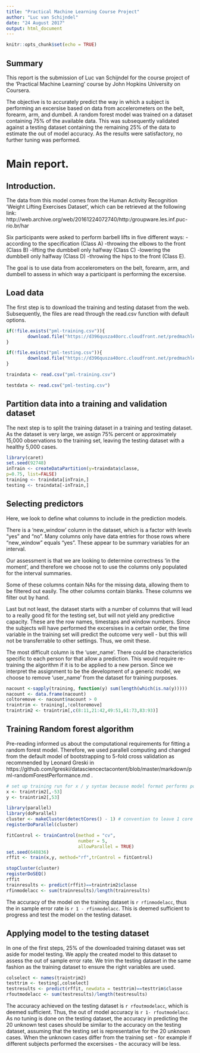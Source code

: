 ```yaml
---
title: "Practical Machine Learning Course Project"
author: "Luc van Schijndel"
date: "24 August 2017"
output: html_document
---
```


```r
knitr::opts_chunk$set(echo = TRUE)
```

## Summary

This report is the submission of Luc van Schijndel for the course project of
the 'Practical Machine Learning' course by John Hopkins University on Coursera.

The objective is to accurately predict the way in which a subject is performing
an excersise based on data from accelerometers on the belt, forearm, arm, and
dumbell. 
A random forest model was trained on a dataset containing 75% of the available
data. This was subsequently validated against a testing dataset containing the
remaining 25% of the data to estimate the out of model accuracy. As the results
were satisfactory, no further tuning was performed.

# Main report.

## Introduction.

The data from this model comes from the Human Activity Recognition
'Weight Lifting Exercises Dataset', which can be retrieved at the following link:
http://web.archive.org/web/20161224072740/http:/groupware.les.inf.puc-rio.br/har

Six participants were asked to perform barbell lifts in five different ways:
-according to the specification (Class A)
-throwing the elbows to the front (Class B)
-lifting the dumbbell only halfway (Class C)
-lowering the dumbbell only halfway (Class D)
-throwing the hips to the front (Class E).

The goal is to use data from accelerometers on the belt, forearm, arm, and
dumbell to assess in which way a participant is performing the excersise.

## Load data

The first step is to download the training and testing dataset from the web.
Subsequently, the files are read through the read.csv function with default
options.

```r
if(!file.exists("pml-training.csv")){
        download.file("https://d396qusza40orc.cloudfront.net/predmachlearn/pml-training.csv", "pml-training.csv")
}

if(!file.exists("pml-testing.csv")){
        download.file("https://d396qusza40orc.cloudfront.net/predmachlearn/pml-testing.csv", "pml-testing.csv")
}

traindata <- read.csv("pml-training.csv")

testdata <- read.csv("pml-testing.csv")

```
## Partition data into a training and validation dataset

The next step is to split the training dataset in a training and testing dataset.
As the dataset is very large, we assign 75% percent or approximately 15,000
observations to the training set, leaving the testing dataset with a healthy
5,000 cases.


```r
library(caret)
set.seed(92748)
inTrain <‐ createDataPartition(y=traindata$classe,
p=0.75, list=FALSE)
training <‐ traindata[inTrain,]
testing <‐ traindata[‐inTrain,]
```


## Selecting predictors

Here, we look to define what columns to include in the prediction models.

There is a 'new_window' column in the dataset, which is a factor with levels
"yes" and "no". Many columns only have data entries for those rows where
"new_window" equals "yes". These appear to be summary variables for an interval.

Our assessment is that we are looking to determine correctness 'in the moment',
and therefore we choose not to use the columns only populated for the interval
summaries.

Some of these columns contain NAs for the missing data, allowing them to be
filtered out easily. The other columns contain blanks. These columns we filter
out by hand.

Last but not least, the dataset starts with a number of columns that will lead
to a really good fit for the testing set, but will not yield any predictive
capacity. These are the row names, timestaps and window numbers. Since the
subjects will have performed the excersises in a certain order, the time
variable in the training set will predict the outcome very well - but this will
not be transferrable to other settings. Thus, we omit these.

The most difficult column is the 'user_name'. There could be characteristics
specific to each person for that allow a prediction. This would require
re-training the algorithm if it is to be applied to a new person. Since we
interpret the assignment to be the development of a generic model, we choose to
remove 'user_name' from the dataset for training purposes.

```r
nacount <-sapply(training, function(y) sum(length(which(is.na(y)))))
nacount <- data.frame(nacount)
coltoremove <- nacount$nacount > 0
traintrim <- training[,!coltoremove]
traintrim2 <- traintrim[,c(8:11,21:42,49:51,61:73,83:93)]
```

## Training Random forest algorithm

Pre-reading informed us about the computational requirements for fitting a
random forest model. Therefore, we used parallell computing and changed from
the default model of bootstrapping to 5-fold cross validation as recommended
by Leonard Greski in 
https://github.com/lgreski/datasciencectacontent/blob/master/markdown/pml-randomForestPerformance.md
.

```r

# set up training run for x / y syntax because model format performs poorly
x <- traintrim2[,-53]
y <- traintrim2[,53]

library(parallel)
library(doParallel)
cluster <- makeCluster(detectCores() - 1) # convention to leave 1 core for OS
registerDoParallel(cluster)

fitControl <- trainControl(method = "cv",
                           number = 5,
                           allowParallel = TRUE)
set.seed(648836)
rffit <- train(x,y, method="rf",trControl = fitControl)

stopCluster(cluster)
registerDoSEQ()
rffit
trainresults <- predict(rffit)==traintrim2$classe
rfinmodelacc <- sum(trainresults)/length(trainresults)

```

The accuracy of the model on the training dataset is `r rfinmodelacc`, thus the
in sample error rate is `r 1 - rfinmodelacc`. This is deemed sufficient to
progress and test the model on the testing dataset.

## Applying model to the testing dataset

In one of the first steps, 25% of the downloaded training dataset was set aside
for model testing. We apply the created model to this dataset to assess the
out of sample error rate. We trim the testing dataset in the same fashion
as the training dataset to ensure the right variables are used.

```r
colselect <- names(traintrim2)
testtrim <- testing[,colselect]
testresults <- predict(rffit, newdata = testtrim)==testtrim$classe
rfoutmodelacc <- sum(testresults)/length(testresults)
```

The accuracy achieved on the testing dataset is `r rfoutmodelacc`,
which is deemed sufficient. Thus, the out of model accuracy is 
`r 1- rfoutmodelacc`. As no tuning is done on the testing dataset, the
accuracy in predicting the 20 unknown test cases should be similar to the
accuracy on the testing dataset, assuming that the testing set is representative
for the 20 unknown cases. When the unknown cases differ from the training set -
for example if different subjects performed the excersises - the accuracy will
be less.